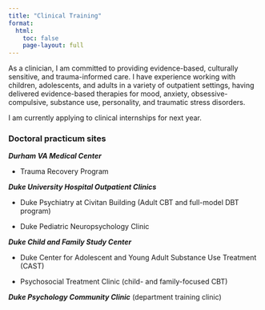 ```yaml
---
title: "Clinical Training"
format:
  html:
    toc: false
    page-layout: full
---
```


As a clinician, I am committed to providing evidence-based, culturally sensitive, and trauma-informed care. I have experience working with children, adolescents, and adults in a variety of outpatient settings, having delivered evidence-based therapies for mood, anxiety, obsessive-compulsive, substance use, personality, and traumatic stress disorders.

I am currently applying to clinical internships for next year.

### Doctoral practicum sites

***Durham VA Medical Center***

-   Trauma Recovery Program

***Duke University Hospital Outpatient Clinics***

-   Duke Psychiatry at Civitan Building (Adult CBT and full-model DBT program)

-   Duke Pediatric Neuropsychology Clinic

***Duke Child and Family Study Center***

-   Duke Center for Adolescent and Young Adult Substance Use Treatment (CAST)

-   Psychosocial Treatment Clinic (child- and family-focused CBT)

***Duke Psychology Community Clinic*** (department training clinic)

